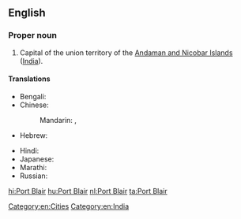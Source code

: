 ==English==
{{wikipedia}}

===Proper noun===
{{en-proper noun}}

# Capital of the union territory of the [[Andaman and Nicobar Islands]] ([[India]]).

====Translations====
{{trans-top|capital of Andaman and Nicobar Islands, India}}
* Bengali: {{t-|bn|পোর্ট ব্লেয়ার|sc=Beng}}
* Chinese:
*: Mandarin: {{t|cmn|布萊爾港|sc=Hani}},  {{t|cmn|布莱尔港|tr=Bùlái'ěr-Gǎng|sc=Hani}}
* Hebrew: {{t-|he|פורט בלייר}}
{{trans-mid}}
* Hindi: {{t-|hi|पोर्ट ब्लेयर|tr=pōrṭ blēyar}}
* Japanese: {{t-|ja|ポートブレア|tr=Pōtoburea}}
* Marathi: {{t-|mr|पोर्ट ब्लेयर|n|tr=porṭa bleyara|sc=Deva}}
* Russian: {{t-|ru|Порт-Блэр|m|tr=Port-Bler}}
{{trans-bottom}}

[[Category:en:Cities]]
[[Category:en:India]]

[[hi:Port Blair]]
[[hu:Port Blair]]
[[nl:Port Blair]]
[[ta:Port Blair]]